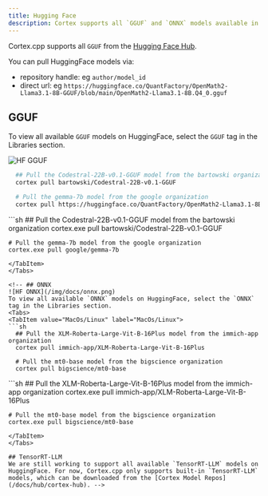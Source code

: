 ```yaml
---
title: Hugging Face
description: Cortex supports all `GGUF` and `ONNX` models available in Huggingface repositories, providing access to a wide range of models.
---
```



Cortex.cpp supports all `GGUF` from the [Hugging Face Hub](https://huggingface.co).

You can pull HuggingFace models via:
- repository handle: eg `author/model_id`
- direct url: eg `https://huggingface.co/QuantFactory/OpenMath2-Llama3.1-8B-GGUF/blob/main/OpenMath2-Llama3.1-8B.Q4_0.gguf`


## GGUF
To view all available `GGUF` models on HuggingFace, select the `GGUF` tag in the Libraries section.

![HF GGUF](/img/docs/gguf.png)
<Tabs>
  <TabItem value="MacOs/Linux" label="MacOs/Linux">
  ```sh
    ## Pull the Codestral-22B-v0.1-GGUF model from the bartowski organization
    cortex pull bartowski/Codestral-22B-v0.1-GGUF

    # Pull the gemma-7b model from the google organization
    cortex pull https://huggingface.co/QuantFactory/OpenMath2-Llama3.1-8B-GGUF/blob/main/OpenMath2-Llama3.1-8B.Q4_0.gguf
  ```
  </TabItem>
  <TabItem value="Windows" label="Windows">
  ```sh
    ## Pull the Codestral-22B-v0.1-GGUF model from the bartowski organization
    cortex.exe pull bartowski/Codestral-22B-v0.1-GGUF

    # Pull the gemma-7b model from the google organization
    cortex.exe pull google/gemma-7b
  ```
  </TabItem>
</Tabs>

<!-- ## ONNX
![HF ONNX](/img/docs/onnx.png)
To view all available `ONNX` models on HuggingFace, select the `ONNX` tag in the Libraries section.
<Tabs>
  <TabItem value="MacOs/Linux" label="MacOs/Linux">
  ```sh
    ## Pull the XLM-Roberta-Large-Vit-B-16Plus model from the immich-app organization
    cortex pull immich-app/XLM-Roberta-Large-Vit-B-16Plus

    # Pull the mt0-base model from the bigscience organization
    cortex pull bigscience/mt0-base
  ```
  </TabItem>
  <TabItem value="Windows" label="Windows">
  ```sh
    ## Pull the XLM-Roberta-Large-Vit-B-16Plus model from the immich-app organization
    cortex.exe pull immich-app/XLM-Roberta-Large-Vit-B-16Plus

    # Pull the mt0-base model from the bigscience organization
    cortex.exe pull bigscience/mt0-base
  ```
  </TabItem>
</Tabs>

## TensorRT-LLM
We are still working to support all available `TensorRT-LLM` models on HuggingFace. For now, Cortex.cpp only supports built-in `TensorRT-LLM` models, which can be downloaded from the [Cortex Model Repos](/docs/hub/cortex-hub). -->
